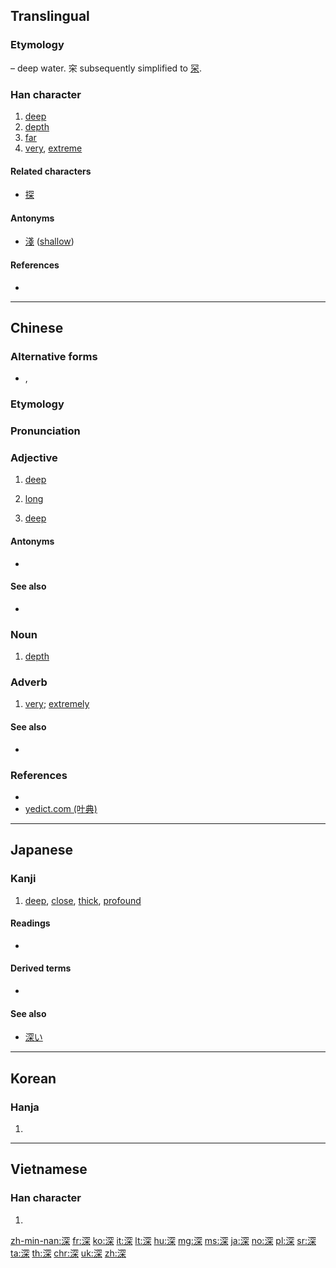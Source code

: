 ==Translingual==
{{stroke order|strokes=11}}

===Etymology===
{{Han compound|水|alt1=氵|t1=water|穼|ls=psc|c1=s|c2=p}} – deep water. 穼 subsequently simplified to [[罙]].

===Han character===
{{Han char|rn=85|rad=水|as=08|sn=11|four=37194|canj=EBCD|ids=⿰氵罙}}

# [[deep]]
# [[depth]]
# [[far]]
# [[very]], [[extreme]]

====Related characters====
* [[探]]

====Antonyms====
* [[淺]] ([[shallow]])

====References====
* {{Han ref|kx=0632.010|dkj=17687|dj=1034.080|hdz=31662.100|uh=6DF1|ud=28145|bh=B260|bd=45664}}

----

==Chinese==
{{zh-forms}}

===Alternative forms===
* {{zh-l|冞}}, {{zh-l|罙}}

===Etymology===
{{rfe|lang=zh|is there any relation to [[沉]]?}}

===Pronunciation===
{{zh-pron
|m=shēn|ma=y
|c=sam1
|h=pfs=chhṳ̂m
|md=
|mn=chhim
|w=
|mc=y
|oc=y
|cat=adj,noun,adv
}}

===Adjective===
{{zh-adj}}

# [[deep]]
# {{lb|zh|of time}} [[long]]
# {{lb|zh|of colors}} [[deep]]

====Antonyms====
* {{sense|deep}} {{zh-l|淺}}

====See also====
* {{sense|color: deep}} {{zh-l|濃}}

===Noun===
{{zh-noun}}

# [[depth]]

===Adverb===
{{zh-adv}}

# [[very]]; [[extremely]]

====See also====
* {{zh-l|非常}}

===References===
* {{R:twedu|A02243}}
* [http://yedict.com/htm/6D/6DF1.htm yedict.com (叶典)]

----

==Japanese==

===Kanji===
{{ja-kanji|grade=3|rs=水08}}
# [[deep]], [[close]], [[thick]], [[profound]]

====Readings====
* {{ja-readings|on=[[しん]] (shin)|kun=[[ふかい]] (fukai), [[ふかさ]] (fukasa), [[ふかめる]] (fukameru)}}

====Derived terms====
* {{l|ja|深い|tr=[[ふかい]], fukai}}

====See also====
* [[深い]]

----

==Korean==

===Hanja===
{{ko-hanja|hangeul=심|eumhun=|rv=sim|mr=sim|y=sim}}

# {{defn|lang=ko|sort=水08}}

----

==Vietnamese==

===Han character===
{{vi-hantu|[[thâm]], [[thăm]], [[thum]], [[thẫm]]|rs=水08}}

# {{defn|lang=vi|sort=水08}}

[[zh-min-nan:深]]
[[fr:深]]
[[ko:深]]
[[it:深]]
[[lt:深]]
[[hu:深]]
[[mg:深]]
[[ms:深]]
[[ja:深]]
[[no:深]]
[[pl:深]]
[[sr:深]]
[[ta:深]]
[[th:深]]
[[chr:深]]
[[uk:深]]
[[zh:深]]